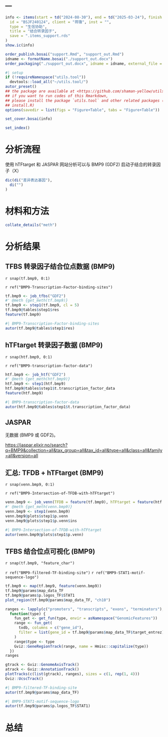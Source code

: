 ---
---

```r
info <- items(start = td("2024-08-30"), end = td("2025-03-24"), finish = td("2025-03-25"),
  id = "BSJF240124", client = "蒋镥", inst = "",
  type = "生信协助",
  title = "结合转录因子",
  save = ".items_support.rds"
)
show.ic(info)

order_publish.bosai("support.Rmd", "support_out.Rmd")
idname <- formatName.bosai("./support_out.docx")
order_packaging("./support_out.docx", idname = idname, external_file = NULL)
```

```r
#| setup
if (!requireNamespace("utils.tool"))
  devtools::load_all("~/utils.tool/")
autor_preset()
## the package are available at <https://github.com/shaman-yellow/utils.tool>
## if you want to run codes of this Rmarkdown,
## please install the package `utils.tool` and other related packages (run
## install.R)
options(savedir = list(figs = "Figure+Table", tabs = "Figure+Table"))
```

```r
set_cover.bosai(info)
```

```r
set_index()
```

# 分析流程 {#abstract}

使用 hTFtarget 和 JASPAR 网站分析可以与 BMP9 (GDF2) 启动子结合的转录因子（X）

```r
dic(di("差异表达基因"),
  di("")
)

```

# 材料和方法 {#introduction}

```r
collate_details("meth")
```

# 分析结果 {#workflow}

## TFBS 转录因子结合位点数据 (BMP9)

`r snap(tf.bmp9, 0:1)`

`r ref("BMP9-Transcription-Factor-binding-sites")`
<!-- LEGEND_END -->

```r
tf.bmp9 <- job_tfbs("GDF2")
#' @meth {get_meth(tf.bmp9)}
tf.bmp9 <- step1(tf.bmp9, cl = 5)
tf.bmp9@tables$step1$res
feature(tf.bmp9)
```


```r
#| BMP9-Transcription-Factor-binding-sites
autor(tf.bmp9@tables$step1$res)
```

## hTFtarget 转录因子数据 (BMP9)

`r snap(htf.bmp9, 0:1)`

`r ref("BMP9-transcription-factor-data")`
<!-- LEGEND_END -->

```r
htf.bmp9 <- job_htf("GDF2")
#' @meth {get_meth(htf.bmp9)}
htf.bmp9 <- step1(htf.bmp9)
htf.bmp9@tables$step1$t.transcription_factor_data
feature(htf.bmp9)

```


```r
#| BMP9-transcription-factor-data
autor(htf.bmp9@tables$step1$t.transcription_factor_data)
```

## JASPAR

无数据 (BMP9 或 GDF2)。

<https://jaspar.elixir.no/search?q=BMP9&collection=all&tax_group=all&tax_id=all&type=all&class=all&family=all&version=all>

## 汇总: TFDB + hTFtarget (BMP9)

`r snap(venn.bmp9, 0:1)`

`r ref("BMP9-Intersection-of-TFDB-with-hTFtarget")`
<!-- LEGEND_END -->

```r
venn.bmp9 <- job_venn(TFDB = feature(tf.bmp9), hTFtarget = feature(htf.bmp9))
#' @meth {get_meth(venn.bmp9)}
venn.bmp9 <- step1(venn.bmp9)
venn.bmp9@plots$step1$p.venn
venn.bmp9@plots$step1$p.venn$ins
```

```r
#| BMP9-Intersection-of-TFDB-with-hTFtarget
autor(venn.bmp9@plots$step1$p.venn)
```

## TFBS 结合位点可视化 (BMP9)

`r snap(tf.bmp9, "feature_char")`

`r ref("BMP9-filtered-TF-binding-site")`
`r ref("BMP9-STAT1-motif-sequence-logo")`
<!-- LEGEND_END -->

```r
tf.bmp9 <- map(tf.bmp9, feature(venn.bmp9))
tf.bmp9@params$map_data_TF
tf.bmp9@params$p.logos_TF$STAT1
plot_region(tf.bmp9@params$map_data_TF, "ch10")

ranges <- lapply(c("promoters", "transcripts", "exons", "terminators"),
  function(type) {
    fun_get <- get_fun(type, envir = asNamespace("GenomicFeatures"))
    range <- fun_get(
      txdb, columns = c("gene_id"), 
      filter = list(gene_id = tf.bmp9@params$map_data_TF$target_entrez)
    )
    range$type <- type
    Gviz::GeneRegionTrack(range, name = Hmisc::capitalize(type))
  })
ranges

gtrack <- Gviz::GenomeAxisTrack()
atrack <- Gviz::AnnotationTrack()
plotTracks(c(list(gtrack), ranges), sizes = c(1, rep(1, 4)))
Gviz::UcscTrack()

```



```r
#| BMP9-filtered-TF-binding-site
autor(tf.bmp9@params$map_data_TF)
```


```r
#| BMP9-STAT1-motif-sequence-logo
autor(tf.bmp9@params$p.logos_TF$STAT1)
```

# 总结 {#conclusion}

